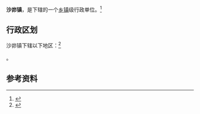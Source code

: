 {{中国乡级行政区|61/08/21/113/000}}

'''沙峁镇'''，是{{PRC admin/fullname|61/08/21/113/000|3}}下辖的一个[[乡镇|乡镇]]级行政单位。<ref>{{PRC admin/ref sgc|{{PRC admin/parent|61/08/21/113/000}}}}</ref>

== 行政区划 ==

沙峁镇下辖以下地区：<ref>{{PRC admin/ref sgc|61/08/21/113/000}}</ref>

{{PRC admin/children|61/08/21/113/000}}。

== 参考资料 ==

{{reflist}}

{{行政区划小作品}}
{{PRC admin/navcat|61/08/21/113/000}}